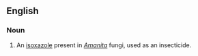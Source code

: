 ==English==

===Noun===
{{en-noun|-}}

# {{lb|en|biochemistry}} An [[isoxazole]] present in ''[[Amanita]]'' fungi, used as an insecticide.